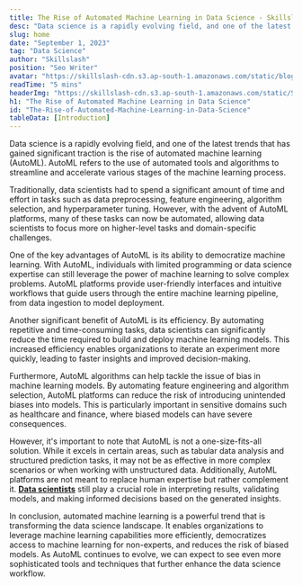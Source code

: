 ```yaml
---
title: The Rise of Automated Machine Learning in Data Science - Skillslash
desc: "Data science is a rapidly evolving field, and one of the latest trends that has gained significant traction is the rise of automated machine learning (AutoML). AutoML refers to the use of automated tools and algorithms to streamline and accelerate various stages of the machine learning process."
slug: home
date: "September 1, 2023"
tag: "Data Science"
author: "Skillslash"
position: "Seo Writer"
avatar: "https://skillslash-cdn.s3.ap-south-1.amazonaws.com/static/blog/avatar-01.webp"
readTime: "5 mins"
headerImg: "https://skillslash-cdn.s3.ap-south-1.amazonaws.com/static/SkillsAI/the-rise-of-automated-machine-learning-1-09-2023.png"
h1: "The Rise of Automated Machine Learning in Data Science"
id: "The-Rise-of-Automated-Machine-Learning-in-Data-Science"
tableData: [Introduction]
---
```


Data science is a rapidly evolving field, and one of the latest trends that has gained significant traction is the rise of automated machine learning (AutoML). AutoML refers to the use of automated tools and algorithms to streamline and accelerate various stages of the machine learning process.

Traditionally, data scientists had to spend a significant amount of time and effort in tasks such as data preprocessing, feature engineering, algorithm selection, and hyperparameter tuning. However, with the advent of AutoML platforms, many of these tasks can now be automated, allowing data scientists to focus more on higher-level tasks and domain-specific challenges.

One of the key advantages of AutoML is its ability to democratize machine learning. With AutoML, individuals with limited programming or data science expertise can still leverage the power of machine learning to solve complex problems. AutoML platforms provide user-friendly interfaces and intuitive workflows that guide users through the entire machine learning pipeline, from data ingestion to model deployment.

Another significant benefit of AutoML is its efficiency. By automating repetitive and time-consuming tasks, data scientists can significantly reduce the time required to build and deploy machine learning models. This increased efficiency enables organizations to iterate an experiment more quickly, leading to faster insights and improved decision-making.

Furthermore, AutoML algorithms can help tackle the issue of bias in machine learning models. By automating feature engineering and algorithm selection, AutoML platforms can reduce the risk of introducing unintended biases into models. This is particularly important in sensitive domains such as healthcare and finance, where biased models can have severe consequences.

However, it's important to note that AutoML is not a one-size-fits-all solution. While it excels in certain areas, such as tabular data analysis and structured prediction tasks, it may not be as effective in more complex scenarios or when working with unstructured data. Additionally, AutoML platforms are not meant to replace human expertise but rather complement it. [**Data scientists**](https://skillslash.com/advanced-data-science-and-ai-course-with-real-work-experience) still play a crucial role in interpreting results, validating models, and making informed decisions based on the generated insights.

In conclusion, automated machine learning is a powerful trend that is transforming the data science landscape. It enables organizations to leverage machine learning capabilities more efficiently, democratizes access to machine learning for non-experts, and reduces the risk of biased models. As AutoML continues to evolve, we can expect to see even more sophisticated tools and techniques that further enhance the data science workflow.
